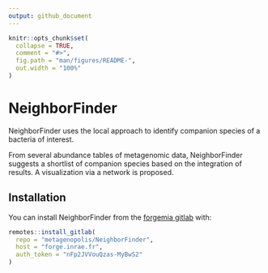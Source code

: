 ```yaml
---
output: github_document
---
```


<!-- README.md is generated from README.Rmd. Please edit that file -->

```r
knitr::opts_chunk$set(
  collapse = TRUE,
  comment = "#>",
  fig.path = "man/figures/README-",
  out.width = "100%"
)
```

# NeighborFinder

<!-- badges: start -->
<!-- badges: end -->

NeighborFinder uses the local approach to identify companion species of a bacteria of interest. 

From several abundance tables of metagenomic data, NeighborFinder suggests a shortlist of companion species based on the integration of results. 
A visualization via a network is proposed.

## Installation

You can install NeighborFinder from the [forgemia gitlab](metagenopolis/NeighborFinder) with:

```r
remotes::install_gitlab(
  repo = "metagenopolis/NeighborFinder",
  host = "forge.inrae.fr",
  auth_token = "nFp2JVVouQzas-MyBwS2"
)
```
